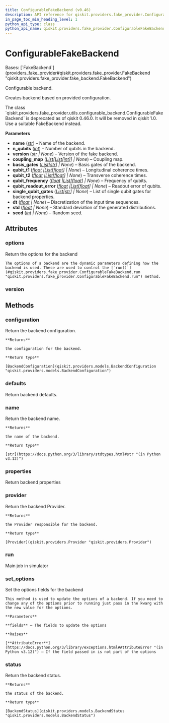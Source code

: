 ```yaml
---
title: ConfigurableFakeBackend (v0.46)
description: API reference for qiskit.providers.fake_provider.ConfigurableFakeBackend in qiskit v0.46
in_page_toc_min_heading_level: 1
python_api_type: class
python_api_name: qiskit.providers.fake_provider.ConfigurableFakeBackend
---
```


# ConfigurableFakeBackend

<Class id="qiskit.providers.fake_provider.ConfigurableFakeBackend" isDedicatedPage={true} github="https://github.com/qiskit/qiskit/tree/stable/0.46/qiskit/providers/fake_provider/utils/configurable_backend.py" signature="qiskit.providers.fake_provider.ConfigurableFakeBackend(name, n_qubits, version=None, coupling_map=None, basis_gates=None, qubit_t1=None, qubit_t2=None, qubit_frequency=None, qubit_readout_error=None, single_qubit_gates=None, dt=None, std=None, seed=None)" modifiers="class">
  Bases: [`FakeBackend`](providers_fake_provider#qiskit.providers.fake_provider.FakeBackend "qiskit.providers.fake_provider.fake_backend.FakeBackend")

  Configurable backend.

  Creates backend based on provided configuration.

  <Admonition title="Deprecated since version 0.46.0" type="danger">
    The class `qiskit.providers.fake_provider.utils.configurable_backend.ConfigurableFakeBackend` is deprecated as of qiskit 0.46.0. It will be removed in qiskit 1.0. Use a suitable FakeBackend instead.
  </Admonition>

  **Parameters**

  *   **name** ([*str*](https://docs.python.org/3/library/stdtypes.html#str "(in Python v3.12)")) – Name of the backend.
  *   **n\_qubits** ([*int*](https://docs.python.org/3/library/functions.html#int "(in Python v3.12)")) – Number of qubits in the backend.
  *   **version** ([*str*](https://docs.python.org/3/library/stdtypes.html#str "(in Python v3.12)") *| None*) – Version of the fake backend.
  *   **coupling\_map** ([*List*](https://docs.python.org/3/library/typing.html#typing.List "(in Python v3.12)")*\[*[*List*](https://docs.python.org/3/library/typing.html#typing.List "(in Python v3.12)")*\[*[*int*](https://docs.python.org/3/library/functions.html#int "(in Python v3.12)")*]] | None*) – Coupling map.
  *   **basis\_gates** ([*List*](https://docs.python.org/3/library/typing.html#typing.List "(in Python v3.12)")*\[*[*str*](https://docs.python.org/3/library/stdtypes.html#str "(in Python v3.12)")*] | None*) – Basis gates of the backend.
  *   **qubit\_t1** ([*float*](https://docs.python.org/3/library/functions.html#float "(in Python v3.12)")  *|*[*List*](https://docs.python.org/3/library/typing.html#typing.List "(in Python v3.12)")*\[*[*float*](https://docs.python.org/3/library/functions.html#float "(in Python v3.12)")*] | None*) – Longitudinal coherence times.
  *   **qubit\_t2** ([*float*](https://docs.python.org/3/library/functions.html#float "(in Python v3.12)")  *|*[*List*](https://docs.python.org/3/library/typing.html#typing.List "(in Python v3.12)")*\[*[*float*](https://docs.python.org/3/library/functions.html#float "(in Python v3.12)")*] | None*) – Transverse coherence times.
  *   **qubit\_frequency** ([*float*](https://docs.python.org/3/library/functions.html#float "(in Python v3.12)")  *|*[*List*](https://docs.python.org/3/library/typing.html#typing.List "(in Python v3.12)")*\[*[*float*](https://docs.python.org/3/library/functions.html#float "(in Python v3.12)")*] | None*) – Frequency of qubits.
  *   **qubit\_readout\_error** ([*float*](https://docs.python.org/3/library/functions.html#float "(in Python v3.12)")  *|*[*List*](https://docs.python.org/3/library/typing.html#typing.List "(in Python v3.12)")*\[*[*float*](https://docs.python.org/3/library/functions.html#float "(in Python v3.12)")*] | None*) – Readout error of qubits.
  *   **single\_qubit\_gates** ([*List*](https://docs.python.org/3/library/typing.html#typing.List "(in Python v3.12)")*\[*[*str*](https://docs.python.org/3/library/stdtypes.html#str "(in Python v3.12)")*] | None*) – List of single qubit gates for backend properties.
  *   **dt** ([*float*](https://docs.python.org/3/library/functions.html#float "(in Python v3.12)") *| None*) – Discretization of the input time sequences.
  *   **std** ([*float*](https://docs.python.org/3/library/functions.html#float "(in Python v3.12)") *| None*) – Standard deviation of the generated distributions.
  *   **seed** ([*int*](https://docs.python.org/3/library/functions.html#int "(in Python v3.12)") *| None*) – Random seed.

  ## Attributes

  ### options

  <Attribute id="qiskit.providers.fake_provider.ConfigurableFakeBackend.options">
    Return the options for the backend

    The options of a backend are the dynamic parameters defining how the backend is used. These are used to control the [`run()`](#qiskit.providers.fake_provider.ConfigurableFakeBackend.run "qiskit.providers.fake_provider.ConfigurableFakeBackend.run") method.
  </Attribute>

  ### version

  <Attribute id="qiskit.providers.fake_provider.ConfigurableFakeBackend.version" attributeValue="1" />

  ## Methods

  ### configuration

  <Function id="qiskit.providers.fake_provider.ConfigurableFakeBackend.configuration" signature="configuration()">
    Return the backend configuration.

    **Returns**

    the configuration for the backend.

    **Return type**

    [BackendConfiguration](qiskit.providers.models.BackendConfiguration "qiskit.providers.models.BackendConfiguration")
  </Function>

  ### defaults

  <Function id="qiskit.providers.fake_provider.ConfigurableFakeBackend.defaults" signature="defaults()">
    Return backend defaults.
  </Function>

  ### name

  <Function id="qiskit.providers.fake_provider.ConfigurableFakeBackend.name" signature="name()">
    Return the backend name.

    **Returns**

    the name of the backend.

    **Return type**

    [str](https://docs.python.org/3/library/stdtypes.html#str "(in Python v3.12)")
  </Function>

  ### properties

  <Function id="qiskit.providers.fake_provider.ConfigurableFakeBackend.properties" signature="properties()">
    Return backend properties
  </Function>

  ### provider

  <Function id="qiskit.providers.fake_provider.ConfigurableFakeBackend.provider" signature="provider()">
    Return the backend Provider.

    **Returns**

    the Provider responsible for the backend.

    **Return type**

    [Provider](qiskit.providers.Provider "qiskit.providers.Provider")
  </Function>

  ### run

  <Function id="qiskit.providers.fake_provider.ConfigurableFakeBackend.run" signature="run(run_input, **kwargs)">
    Main job in simulator
  </Function>

  ### set\_options

  <Function id="qiskit.providers.fake_provider.ConfigurableFakeBackend.set_options" signature="set_options(**fields)">
    Set the options fields for the backend

    This method is used to update the options of a backend. If you need to change any of the options prior to running just pass in the kwarg with the new value for the options.

    **Parameters**

    **fields** – The fields to update the options

    **Raises**

    [**AttributeError**](https://docs.python.org/3/library/exceptions.html#AttributeError "(in Python v3.12)") – If the field passed in is not part of the options
  </Function>

  ### status

  <Function id="qiskit.providers.fake_provider.ConfigurableFakeBackend.status" signature="status()">
    Return the backend status.

    **Returns**

    the status of the backend.

    **Return type**

    [BackendStatus](qiskit.providers.models.BackendStatus "qiskit.providers.models.BackendStatus")
  </Function>
</Class>

